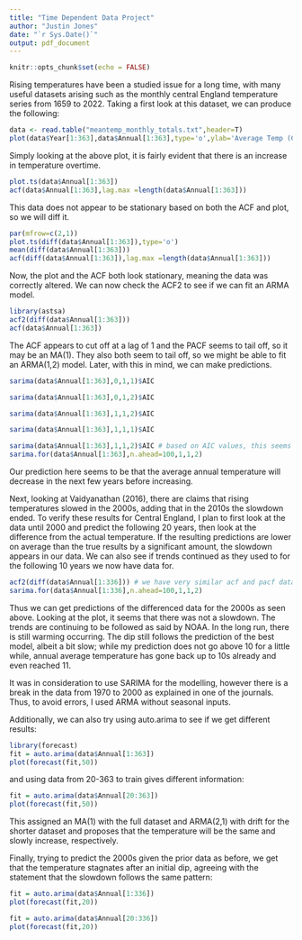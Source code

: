 ```yaml
---
title: "Time Dependent Data Project"
author: "Justin Jones"
date: "`r Sys.Date()`"
output: pdf_document
---
```


```r
knitr::opts_chunk$set(echo = FALSE)
```

Rising temperatures have been a studied issue for a long time, with many useful datasets arising such as the monthly central England temperature series from 1659 to 2022. Taking a first look at this dataset, we can produce the following:

```r
data <- read.table("meantemp_monthly_totals.txt",header=T)
plot(data$Year[1:363],data$Annual[1:363],type='o',ylab='Average Temp (Celsius)',xlab='Year',main='Average Central England Temperature 1659-2021')
```

Simply looking at the above plot, it is fairly evident that there is an increase in temperature overtime.

```r
plot.ts(data$Annual[1:363])
acf(data$Annual[1:363],lag.max =length(data$Annual[1:363]))
```

This data does not appear to be stationary based on both the ACF and plot, so we will diff it.

```r
par(mfrow=c(2,1))
plot.ts(diff(data$Annual[1:363]),type='o')
mean(diff(data$Annual[1:363]))
acf(diff(data$Annual[1:363]),lag.max =length(data$Annual[1:363]))
```

Now, the plot and the ACF both look stationary, meaning the data was correctly altered. We can now check the ACF2 to see if we can fit an ARMA model.

```r
library(astsa)
acf2(diff(data$Annual[1:363]))
acf(data$Annual[1:363])
```

The ACF appears to cut off at a lag of 1 and the PACF seems to tail off, so it may be an MA(1). They also both seem to tail off, so we might be able to fit an ARMA(1,2) model. Later, with this in mind, we can make predictions.

```r
sarima(data$Annual[1:363],0,1,1)$AIC
```

```r
sarima(data$Annual[1:363],0,1,2)$AIC
```

```r
sarima(data$Annual[1:363],1,1,2)$AIC
```

```r
sarima(data$Annual[1:363],1,1,1)$AIC
```

```r
sarima(data$Annual[1:363],1,1,2)$AIC # based on AIC values, this seems to be the best
sarima.for(data$Annual[1:363],n.ahead=100,1,1,2)
```

Our prediction here seems to be that the average annual temperature will decrease in the next few years before increasing.

Next, looking at Vaidyanathan (2016), there are claims that rising temperatures slowed in the 2000s, adding that in the 2010s the slowdown ended. To verify these results for Central England, I plan to first look at the data until 2000 and predict the following 20 years, then look at the difference from the actual temperature. If the resulting predictions are lower on average than the true results by a significant amount, the slowdown appears in our data. We can also see if trends continued as they used to for the following 10 years we now have data for.

```r
acf2(diff(data$Annual[1:336])) # we have very similar acf and pacf data, so same model works as for before
sarima.for(data$Annual[1:336],n.ahead=100,1,1,2)
```

Thus we can get predictions of the differenced data for the 2000s as seen above. Looking at the plot, it seems that there was not a slowdown. The trends are continuing to be followed as said by NOAA. In the long run, there is still warming occurring. The dip still follows the prediction of the best model, albeit a bit slow; while my prediction does not go above 10 for a little while, annual average temperature has gone back up to 10s already and even reached 11.

It was in consideration to use SARIMA for the modelling, however there is a break in the data from 1970 to 2000 as explained in one of the journals. Thus, to avoid errors, I used ARMA without seasonal inputs.

Additionally, we can also try using auto.arima to see if we get different results:

```r
library(forecast)
fit = auto.arima(data$Annual[1:363])
plot(forecast(fit,50))
```

and using data from 20-363 to train gives different information:

```r
fit = auto.arima(data$Annual[20:363])
plot(forecast(fit,50))
```

This assigned an MA(1) with the full dataset and ARMA(2,1) with drift for the shorter dataset and proposes that the temperature will be the same and slowly increase, respectively. 

Finally, trying to predict the 2000s given the prior data as before, we get that the temperature stagnates after an initial dip, agreeing with the statement that the slowdown follows the same pattern:

```r
fit = auto.arima(data$Annual[1:336])
plot(forecast(fit,20))
```
```r
fit = auto.arima(data$Annual[20:336])
plot(forecast(fit,20))
```

